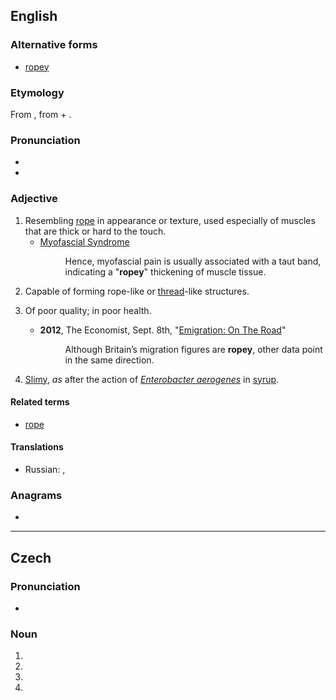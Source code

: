 ==English==

===Alternative forms===
* [[ropey]]

===Etymology===
From {{etyl|enm|en}} {{m|enm|ropy|}}, from {{m|enm|rope|}} + {{m|enm|-y|}}.

===Pronunciation===
* {{IPA|/ˈɹəʊpi/|lang=en}}
* {{rhymes|əʊpi|lang=en}}

===Adjective===
{{en-adj|er|more}}

# Resembling [[rope]] in appearance or texture, used especially of muscles that are thick or hard to the touch.
#* [http://www.lifeextension.com/Protocols/Neurological/Myofascial-Syndrome/Page-01 Myofascial Syndrome]
#*: Hence, myofascial pain is usually associated with a taut band, indicating a "'''ropey'''" thickening of muscle tissue.
# Capable of forming rope-like or [[thread]]-like structures.
# {{lb|en|British|colloquial}} Of poor quality; in poor health.
#: {{syn|en|inferior|second-rate|shabby|unwell}}
#* '''2012''', The Economist, Sept. 8th, "[http://www.economist.com/node/21562230 Emigration: On The Road]"
#*: Although Britain’s migration figures are '''ropey''', other data point in the same direction.
# {{lb|en|of [[milk]] or another liquid}} [[slimy|Slimy]], ''as'' after the action of ''[[Enterobacter aerogenes]]'' in [[syrup]].

====Related terms====
* [[rope]]

====Translations====
{{trans-top|of poor quality; in poor health}}
* Russian: {{t+|ru|скве́рный|n}}, {{t+|ru|неудовлетвори́тельный|m}}
{{trans-mid}}
{{trans-bottom}}

===Anagrams===
* {{anagrams|en|a=opry|opry|pory|pyro|pyro-}}

----

==Czech==

===Pronunciation===
* {{IPA|/ˈropɪ/|lang=cs}}

===Noun===
{{cs-noun form}}

# {{inflection of|ropa||gen|s|lang=cs}}
# {{inflection of|ropa||nom|p|lang=cs}}
# {{inflection of|ropa||acc|p|lang=cs}}
# {{inflection of|ropa||voc|p|lang=cs}}